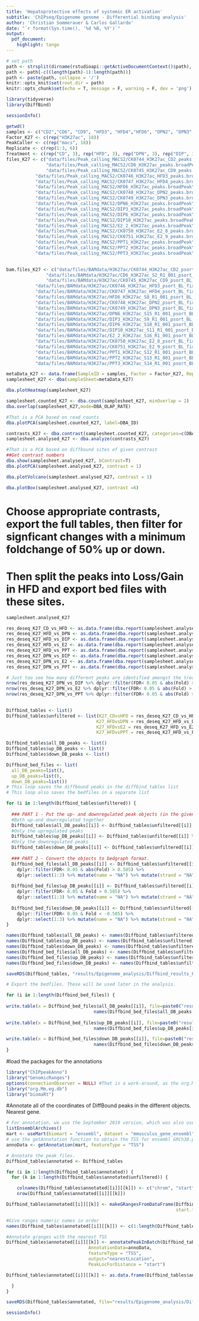```yaml
---
title: 'Hepatoprotective effects of systemic ER activation'
subtitle: 'ChIPseq/Epigenome genome - Differential binding analysis'
author: 'Christian Sommerauer & Carlos Gallardo'
date: "`r format(Sys.time(), '%d %B, %Y')`"
output:
  pdf_document:
    highlight: tango
---
```


```r
# set path
path <- strsplit(dirname(rstudioapi::getActiveDocumentContext()$path), '/')[[1]]
path <- path[-c((length(path)-1):length(path))]
path <- paste(path, collapse = '/')
knitr::opts_knit$set(root.dir = path)
knitr::opts_chunk$set(echo = T, message = F, warning = F, dev = 'png')
```

```r
library(tidyverse)
library(DiffBind)
```

```r
sessionInfo()
```

```r
getwd()
samples <- c("CD2","CD6", "CD9", "HFD3", "HFD4","HFD6", "DPN2", "DPN3","DPN6","DIP3", "DIP6","DIP10", "E2_2", "E2_8", "E2_9", "PPT1", "PPT2", "PPT3")
Factor_K27 <- c(rep("H3K27ac", 18))
PeakCaller <- c(rep("macs", 18))
Replicate <- c(rep(1:3, 6))
Treatment <- c(rep("CD", 3), rep("HFD", 3), rep("DPN", 3), rep("DIP", 3), rep("E2", 3), rep("PPT", 3)) 
files_K27 <- c("data/files/Peak_calling_MACS2/CK0744_H3K27ac_CD2_peaks.broadPeak",
               "data/files/Peak_calling_MACS2/CD6_H3K27ac_peaks.broadPeak",
               "data/files/Peak_calling_MACS2/CK0745_H3K27ac_CD9_peaks.broadPeak",
           "data/files/Peak_calling_MACS2/CK0746_H3K27ac_HFD3_peaks.broadPeak",
           "data/files/Peak_calling_MACS2/CK0747_H3K27ac_HFD4_peaks.broadPeak",
           "data/files/Peak_calling_MACS2/HFD6_H3K27ac_peaks.broadPeak",
           "data/files/Peak_calling_MACS2/CK0748_H3K27ac_DPN2_peaks.broadPeak",
           "data/files/Peak_calling_MACS2/CK0749_H3K27ac_DPN3_peaks.broadPeak",
           "data/files/Peak_calling_MACS2/DPN6_H3K27ac_peaks.broadPeak",
           "data/files/Peak_calling_MACS2/DIP3_H3K27ac_peaks.broadPeak",
           "data/files/Peak_calling_MACS2/DIP6_H3K27ac_peaks.broadPeak",
           "data/files/Peak_calling_MACS2/DIP10_H3K27ac_peaks.broadPeak",
           "data/files/Peak_calling_MACS2/E2_2_H3K27ac_peaks.broadPeak",
           "data/files/Peak_calling_MACS2/CK0750_H3K27ac_E2_8_peaks.broadPeak",
           "data/files/Peak_calling_MACS2/CK0751_H3K27ac_E2_9_peaks.broadPeak",
           "data/files/Peak_calling_MACS2/PPT1_H3K27ac_peaks.broadPeak",
           "data/files/Peak_calling_MACS2/PPT2_H3K27ac_peaks.broadPeak",
           "data/files/Peak_calling_MACS2/PPT3_H3K27ac_peaks.broadPeak")
           

bam.files_K27 <- c("data/files/BAMdata/H3K27ac/CK0744_H3K27ac_CD2_psort_BL_fix_MkDup.bam",
               "data/files/BAMdata/H3K27ac/CD6_H3K27ac_S2_R1_001_psort_BL_fix_MkDup.bam",
               "data/files/BAMdata/H3K27ac/CK0745_H3K27ac_CD9_psort_BL_fix_MkDup.bam",
           "data/files/BAMdata/H3K27ac/CK0746_H3K27ac_HFD3_psort_BL_fix_MkDup.bam",
           "data/files/BAMdata/H3K27ac/CK0747_H3K27ac_HFD4_psort_BL_fix_MkDup.bam",
           "data/files/BAMdata/H3K27ac/HFD6_H3K27ac_S8_R1_001_psort_BL_fix_MkDup.bam",
           "data/files/BAMdata/H3K27ac/CK0748_H3K27ac_DPN2_psort_BL_fix_MkDup.bam",
           "data/files/BAMdata/H3K27ac/CK0749_H3K27ac_DPN3_psort_BL_fix_MkDup.bam",
           "data/files/BAMdata/H3K27ac/DPN6_H3K27ac_S15_R1_001_psort_BL_fix_MkDup.bam",
           "data/files/BAMdata/H3K27ac/DIP3_H3K27ac_S9_R1_001_psort_BL_fix_MkDup.bam",
           "data/files/BAMdata/H3K27ac/DIP6_H3K27ac_S10_R1_001_psort_BL_fix_MkDup.bam",
           "data/files/BAMdata/H3K27ac/DIP10_H3K27ac_S11_R1_001_psort_BL_fix_MkDup.bam",
           "data/files/BAMdata/H3K27ac/E2_2_H3K27ac_S16_R1_001_psort_BL_fix_MkDup.bam",
           "data/files/BAMdata/H3K27ac/CK0750_H3K27ac_E2_8_psort_BL_fix_MkDup.bam",
           "data/files/BAMdata/H3K27ac/CK0751_H3K27ac_E2_9_psort_BL_fix_MkDup.bam",
           "data/files/BAMdata/H3K27ac/PPT1_H3K27ac_S12_R1_001_psort_BL_fix_MkDup.bam",
           "data/files/BAMdata/H3K27ac/PPT2_H3K27ac_S13_R1_001_psort_BL_fix_MkDup.bam",
           "data/files/BAMdata/H3K27ac/PPT3_H3K27ac_S14_R1_001_psort_BL_fix_MkDup.bam")

metaData_K27 <- data.frame(SampleID = samples, Factor = Factor_K27, Replicate = Replicate, Peaks = files_K27, bamReads = bam.files_K27, PeakCaller, Treatment=Treatment)
samplesheet_K27 <- dba(sampleSheet=metaData_K27)
```

```r
dba.plotHeatmap(samplesheet_K27)
```

```r
samplesheet.counted_K27 <- dba.count(samplesheet_K27, minOverlap = 2)
dba.overlap(samplesheet_K27,mode=DBA_OLAP_RATE)
```

```r
#That is a PCA based on read counts
dba.plotPCA(samplesheet.counted_K27, label=DBA_ID)
```

```r
contrasts_K27 <- dba.contrast(samplesheet.counted_K27, categories=c(DBA_TREATMENT), minMembers=2)
samplesheet.analysed_K27 <- dba.analyze(contrasts_K27)
```

```r
#That is a PCA based on diffbound sites of given contrast
##Get contrast numbers
dba.show(samplesheet.analysed_K27, bContrast=T)
dba.plotPCA(samplesheet.analysed_K27, contrast = 1)
```

```r
dba.plotVolcano(samplesheet.analysed_K27, contrast = 1)
```

```r
dba.plotBox(samplesheet.analysed_K27, contrast =6)
```
# Choose appropriate contrasts, export the full tables, then filter for signficant changes with a minimum foldchange of 50% up or down. 
# Then split the peaks into Loss/Gain in HFD and export bed files with these sites.
```r
samplesheet.analysed_K27

res_deseq_K27_CD_vs_HFD <- as.data.frame(dba.report(samplesheet.analysed_K27, method=DBA_DESEQ2, contrast = 1, th=1))
res_deseq_K27_HFD_vs_DPN <- as.data.frame(dba.report(samplesheet.analysed_K27, method=DBA_DESEQ2, contrast = 6, th=1))
res_deseq_K27_HFD_vs_DIP <- as.data.frame(dba.report(samplesheet.analysed_K27, method=DBA_DESEQ2, contrast = 7, th=1))
res_deseq_K27_HFD_vs_E2 <- as.data.frame(dba.report(samplesheet.analysed_K27, method=DBA_DESEQ2, contrast = 8, th=1))
res_deseq_K27_HFD_vs_PPT <- as.data.frame(dba.report(samplesheet.analysed_K27, method=DBA_DESEQ2, contrast = 9, th=1))
res_deseq_K27_DPN_vs_DIP <- as.data.frame(dba.report(samplesheet.analysed_K27, method=DBA_DESEQ2, contrast = 10, th=1)) 
res_deseq_K27_DPN_vs_E2 <- as.data.frame(dba.report(samplesheet.analysed_K27, method=DBA_DESEQ2, contrast = 11, th=1)) 
res_deseq_K27_DPN_vs_PPT <- as.data.frame(dba.report(samplesheet.analysed_K27, method=DBA_DESEQ2, contrast = 12, th=1))

# Just too see how many different peaks are identified amongst the treatments. We wont need these peaks for the analysis, and hence they are not taken along for further analysis.
nrow(res_deseq_K27_DPN_vs_DIP %>% dplyr::filter(FDR< 0.05 & abs(Fold) > 0.585))
nrow(res_deseq_K27_DPN_vs_E2 %>% dplyr::filter(FDR< 0.05 & abs(Fold) > 0.585))
nrow(res_deseq_K27_DPN_vs_PPT %>% dplyr::filter(FDR< 0.05 & abs(Fold) > 0.585))

 
Diffbind_tables <- list()
Diffbind_tables$unfiltered <- list(K27_CDvsHFD = res_deseq_K27_CD_vs_HFD,
                                  K27_HFDvsDPN = res_deseq_K27_HFD_vs_DPN,
                                  K27_HFDvsE2 = res_deseq_K27_HFD_vs_E2,
                                  K27_HFDvsPPT = res_deseq_K27_HFD_vs_PPT)

Diffbind_tables$all_DB_peaks <- list()
Diffbind_tables$up_DB_peaks <- list()
Diffbind_tables$down_DB_peaks <- list()

Diffbind_bed_files <- list(
  all_DB_peaks=list(),
  up_DB_peaks=list(),
  down_DB_peaks=list())
# This loop saves the diffbound peaks in the diffbind_tables list
# This loop also saves the bedfiles in a separate list

for (i in 1:length(Diffbind_tables$unfiltered)) { 
  
  ### PART 1 - Put the up- and downregulated peak objects (in the given contrast orientations) into dataframes
  #Both up-and downregulated together
  Diffbind_tables$all_DB_peaks[[i]] <- Diffbind_tables$unfiltered[[i]] %>% dplyr::filter(FDR< 0.05 & abs(Fold) > 0.585)
  #Only the upregulated peaks 
  Diffbind_tables$up_DB_peaks[[i]] <- Diffbind_tables$unfiltered[[i]] %>% dplyr::filter(FDR< 0.05 & Fold > 0.585)
  #Only the downregulated peaks 
  Diffbind_tables$down_DB_peaks[[i]] <- Diffbind_tables$unfiltered[[i]] %>% dplyr::filter(FDR< 0.05 & Fold < -0.585)
  
  ### PART 2 - Convert the objects to bedgraph format.
  Diffbind_bed_files$all_DB_peaks[[i]] <- Diffbind_tables$unfiltered[[i]] %>%
    dplyr::filter(FDR< 0.05 & abs(Fold) > 0.585) %>%
    dplyr::select(1:3) %>% mutate(name = "NA") %>% mutate(strand = "NA") 
  
  Diffbind_bed_files$up_DB_peaks[[i]] <- Diffbind_tables$unfiltered[[i]] %>%
    dplyr::filter(FDR< 0.05 & Fold > 0.585) %>% 
    dplyr::select(1:3) %>% mutate(name = "NA") %>% mutate(strand = "NA") 
  
  Diffbind_bed_files$down_DB_peaks[[i]] <- Diffbind_tables$unfiltered[[i]] %>%
    dplyr::filter(FDR< 0.05 & Fold < -0.585) %>% 
    dplyr::select(1:3) %>% mutate(name = "NA") %>% mutate(strand = "NA") 
}

names(Diffbind_tables$all_DB_peaks) <- names(Diffbind_tables$unfiltered)
names(Diffbind_tables$up_DB_peaks) <- names(Diffbind_tables$unfiltered)
names(Diffbind_tables$down_DB_peaks) <- names(Diffbind_tables$unfiltered)
names(Diffbind_bed_files$all_DB_peaks) <- names(Diffbind_tables$unfiltered)
names(Diffbind_bed_files$up_DB_peaks) <- names(Diffbind_tables$unfiltered)
names(Diffbind_bed_files$down_DB_peaks) <- names(Diffbind_tables$unfiltered)

saveRDS(Diffbind_tables, "results/Epigenome_analysis/Diffbind_results_FDR_fold.rds")

# Export the bedfiles. These will be used later in the analysis.

for (i in 1:length(Diffbind_bed_files)) {
  
write.table(x = Diffbind_bed_files$all_DB_peaks[[i]], file=paste0("results/Epigenome_analysis/Diffbind_all_DB_regions_broad_",
                                 names(Diffbind_bed_files$all_DB_peaks[i]),".bed"), sep="\t", quote=F, row.names=F, col.names=F)  
  
write.table(x = Diffbind_bed_files$up_DB_peaks[[i]], file=paste0("results/Epigenome_analysis/Diffbind_up_DB_regions_broad_",
                                 names(Diffbind_bed_files$up_DB_peaks[i]),".bed"), sep="\t", quote=F, row.names=F, col.names=F)

write.table(x = Diffbind_bed_files$down_DB_peaks[[i]], file=paste0("results/Epigenome_analysis/Diffbind_down_DB_regions_broad_",
                                 names(Diffbind_bed_files$down_DB_peaks[i]),".bed"), sep="\t", quote=F, row.names=F, col.names=F) 
}
```

#load the packages for the annotations
```r
library("ChIPpeakAnno")
library("GenomicRanges")
options(connectionObserver = NULL) #That is a work-around, as the org.Mm. package cannot be loaded 
library("org.Mm.eg.db")
library("biomaRt")
```

#Annotate all of the coordinates of DiffBound peaks in the different objects. Nearest gene.
```r
# For annotation, we use the September 2019 version, which was also used for RNAseq.
listEnsemblArchives()
mart <- useMart(biomart = "ensembl", dataset = "mmusculus_gene_ensembl", host = "https://sep2019.archive.ensembl.org")
# use the getAnnotation function to obtain the TSS for ensembl GRCh38.p13.
annoData <- getAnnotation(mart, featureType = "TSS")

# Annotate the peak files.
Diffbind_tables$annotated <- Diffbind_tables

for (i in 1:length(Diffbind_tables$annotated)) {
  for (k in 1:length(Diffbind_tables$annotated$unfiltered)) {

    colnames(Diffbind_tables$annotated[[i]][[k]]) <- c("chrom", "start", "end")
    nrow(Diffbind_tables$annotated[[i]][[k]])

Diffbind_tables$annotated[[i]][[k]] <- makeGRangesFromDataFrame(Diffbind_tables$annotated[[i]][[k]], 
                                                                start.field = "start", end.field = "end", ignore.strand = T) 

#Give ranges numeric names in order
names(Diffbind_tables$annotated[[i]][[k]]) <- c(1:length(Diffbind_tables$annotated[[i]][[k]]))

#Annotate granges with the nearest TSS
Diffbind_tables$annotated[[i]][[k]] <- annotatePeakInBatch(Diffbind_tables$annotated[[i]][[k]], 
                               AnnotationData=annoData, 
                               featureType = "TSS",
                               output="nearestLocation",
                               PeakLocForDistance = "start")

Diffbind_tables$annotated[[i]][[k]] <- as.data.frame(Diffbind_tables$annotated[[i]][[k]]) %>% remove_rownames()

  } 
}

saveRDS(Diffbind_tables$annotated, file="results/Epigenome_analysis/Diffbind_all_annotated_DB_peaks.rds")
```

```r
sessionInfo()
```


